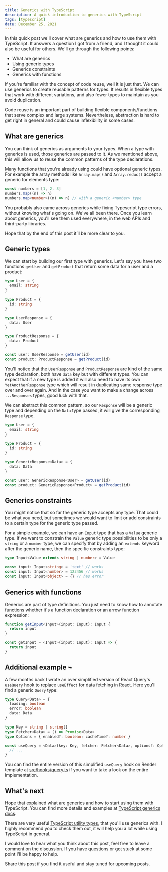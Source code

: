 ```yaml
---
title: Generics with TypeScript
description: A quick introduction to generics with TypeScript
tags: [typescript]
date: December 25, 2021
---
```


In this quick post we'll cover what are generics and how to use them with TypeScript. It answers a question I got from a friend, and I thought it could also be useful for others. We'll go through the following points:

- What are generics
- Using generic types
- Generics constraints
- Generics with functions

If you're familiar with the concept of code reuse, well it is just that. We can use generics to create reusable patterns for types. It results in flexible types that work with different variations, and also fewer types to maintain as you avoid duplication.

Code reuse is an important part of building flexible components/functions that serve complex and large systems. Nevertheless, abstraction is hard to get right in general and could cause inflexibility in some cases.

## What are generics

You can think of generics as arguments to your types. When a type with generics is used, those generics are passed to it. As we mentioned above, this will allow us to reuse the common patterns of the type declarations.

Many functions that you're already using could have optional generic types. For example the array methods like `Array.map()` and `Array.reduc()` accept a generic for elements type:

```ts
const numbers = [1, 2, 3]
numbers.map((n) => n)
numbers.map<number>((n) => n) // with a generic <number> type
```

You probably also came across generics while fixing Typescript type errors, without knowing what's going on. We've all been there. Once you learn about generics, you'll see them used everywhere, in the web APIs and third-party libraries.

Hope that by the end of this post it’ll be more clear to you.

## Generic types

We can start by building our first type with generics. Let's say you have two functions `getUser` and `getProduct` that return some data for a user and a product:

```ts
type User = {
  email: string
}

type Product = {
  id: string
}

type UserResponse = {
  data: User
}

type ProductResponse = {
  data: Product
}

const user: UserResponse = getUser(id)
const product: ProductResponse = getProduct(id)
```

You'll notice that the `UserResponse` and `ProductResponse` are kind of the same type declaration, both have `data` key but with different types. You can expect that if a new type is added it will also need to have its own `YetAnotherResponse` type which will result in duplicating same response type over and over again. And in the case you want to make a change across `...Responses` types, good luck with that.

We can abstract this common pattern, so our `Response` will be a generic type and depending on the `Data` type passed, it will give the corresponding `Response` type.

```ts
type User = {
  email: string
}

type Product = {
  id: string
}

type GenericResponse<Data> = {
  data: Data
}

const user: GenericResponse<User> = getUser(id)
const product: GenericResponse<Product> = getProduct(id)
```

## Generics constraints

You might notice that so far the generic type accepts any type. That could be what you need, but sometimes we would want to limit or add constraints to a certain type for the generic type passed.

For a simple example, we can have an `Input` type that has a `Value` generic type. If we want to constrain the `Value` generic type possibilities to be only a `string` or a `number` type, we can specify that by adding an `extends` keyword after the generic name, then the specific constraints type:

```ts
type Input<Value extends string | number> = Value

const input: Input<string> = 'text' // works
const input: Input<number> = 123456 // works
const input: Input<object> = {} // has error
```

## Generics with functions

Generics are part of type definitions. You just need to know how to annotate functions whether it's a function declaration or an arrow function expression:

```ts
function getInput<Input>(input: Input): Input {
  return input
}

const getInput = <Input>(input: Input): Input => {
  return input
}
```

## Additional example ⌁

A few months back I wrote an over simplified version of React Query's `useQuery` hook to replace `useEffect` for data fetching in React. Here you'll find a generic `Query` type:

```ts
type Query<Data> = {
  loading: boolean
  error: boolean
  data: Data
}

type Key = string | string[]
type Fetcher<Data> = () => Promise<Data>
type Options = { enabled?: boolean; cacheTime?: number }

const useQuery = <Data>(key: Key, fetcher: Fetcher<Data>, options?: Options): Query<Data> => {
  // ...
}
```

You can find the entire version of this simplified `useQuery` hook on Render template at [src/hooks/query.ts](https://github.com/oedotme/render/blob/main/src/hooks/query.ts) if you want to take a look on the entire implementation.

## What's next

Hope that explained what are generics and how to start using them with TypeScript. You can find more details and examples at [TypeScript generics docs](https://www.typescriptlang.org/docs/handbook/2/generics.html).

There are very useful [TypeScript utility types](https://www.typescriptlang.org/docs/handbook/utility-types.html), that you'll use generics with. I highly recommend you to check them out, it will help you a lot while using TypeScript in general.

I would love to hear what you think about this post, feel free to leave a comment on the discussion. If you have questions or got stuck at some point I'll be happy to help.

Share this post if you find it useful and stay tuned for upcoming posts.
